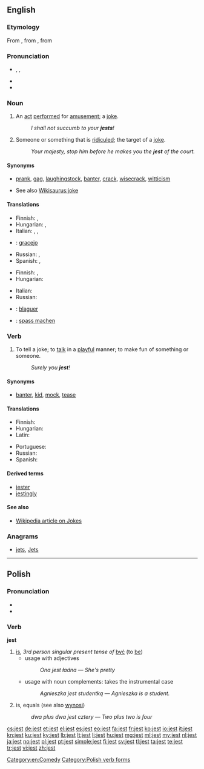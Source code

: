 ==English==

===Etymology===
From {{etyl|enm}} {{term|geste||lang=enm|idle tale}}, from {{etyl|fro}} {{term|geste||lang=fro|acts, exploits}}, from {{etyl|la}} {{term|gesta||lang=la|acts, deeds}}

===Pronunciation===
* {{enPR|jĕst}}, {{IPA|/dʒest/}}, {{X-SAMPA|/dZest/}}
* {{audio|en-us-jest.ogg|Audio (US)}}
* {{rhymes|ɛst}}

===Noun===
{{en-noun}}

# {{archaic}} An [[act]] [[perform]]ed for [[amusement]]; a [[joke]].
#: ''I shall not succumb to your '''jests'''!''
# {{obsolete}} Someone or something that is [[ridicule]]d; the target of a [[joke]].
#: ''Your majesty, stop him before he makes you the '''jest''' of the court.''

====Synonyms====
* {{sense|joke}} [[prank]], [[gag]], [[laughingstock]], [[banter]], [[crack]], [[wisecrack]], [[witticism]]
* See also [[Wikisaurus:joke]]

====Translations====
{{trans-top|joke}}
* Finnish: {{t+|fi|pila}}, {{t+|fi|vitsi}}
* Hungarian: {{t+|hu|tréfa}}, {{t-|hu|tréfálkozás}}
* Italian: {{t+|it|scherzo}}, {{t+|it|barzelletta}}, {{t+|it|battuta|f}}
* {{ttbc|pt}}: [[gracejo]] {{m}}
{{trans-mid}}
* Russian: {{t+|ru|насмешка|f|tr=nasméška}}, {{t+|ru|острота|f|tr=ostróta|alt=остро́та}} {{qualifier|not to confuse with острота́ - bitterness, sharpness, etc.}}
* Spanish: {{t+|es|broma|f}}, {{t+|es|chiste|m}}
{{trans-bottom}}

{{trans-top|target of a joke}}
* Finnish: {{t-|fi|naurunaihe}}, {{t+|fi|vitsi}}
* Hungarian: {{t-|hu|nevetség tárgya}}
{{trans-mid}}
* Italian: {{t-|it|oggetto di scherno}}
* Russian: {{t+|ru|посмешище|n|tr=posméšišče}}
{{trans-bottom}}

{{checktrans-top}}
* {{ttbc|fr}}: [[blaguer]]
* {{ttbc|de}}: [[spass machen]]
{{trans-mid}}

{{trans-bottom}}

===Verb===
{{en-verb}}

# To tell a joke; to [[talk]] in a [[playful]] manner; to make fun of something or someone. <!--transitive and intransitive-->
#: ''Surely you '''jest'''!''

====Synonyms====
* {{sense|to joke}} [[banter]], [[kid]], [[mock]], [[tease]]

====Translations====
{{trans-top|to tell a joke}}
* Finnish: {{t+|fi|vitsailla}}
* Hungarian: {{t+|hu|tréfálkozik}}
* Latin: {{t-|la|iocor}}
{{trans-mid}}
* Portuguese: {{t+|pt|gracejar}}
* Russian: {{t+|ru|шутить|tr=šutítʹ|sc=Cyrl}}
* Spanish: {{t+|es|bromear}}
{{trans-bottom}}

====Derived terms====
* [[jester]]
* [[jestingly]]

====See also====
* [http://en.wikipedia.org/wiki/Jest Wikipedia article on Jokes]

===Anagrams===
* [[jets#English|jets]], [[Jets#English|Jets]]

[[Category:en:Comedy]]

----

==Polish==

===Pronunciation===
* {{IPA|/jɛst/|lang=pl}}
* {{audio|Pl-jest.ogg|Audio}}

===Verb===
'''jest'''

# [[is]], ''3rd person singular present tense of'' [[być]] (to [[be]])
#* usage with adjectives
#*: ''Ona jest ładna'' &mdash; ''She's pretty''
#* usage with noun complements: takes the instrumental case
#*: ''Agnieszka jest studentką'' &mdash; ''Agnieszka is a student.''
# {{mathematics|lang=pl}} is, equals (see also [[wynosi]])
#: ''dwa plus dwa jest cztery'' &mdash; ''Two plus two is four''

[[Category:Polish verb forms]]

[[cs:jest]]
[[de:jest]]
[[et:jest]]
[[el:jest]]
[[es:jest]]
[[eo:jest]]
[[fa:jest]]
[[fr:jest]]
[[ko:jest]]
[[io:jest]]
[[it:jest]]
[[kn:jest]]
[[ku:jest]]
[[ky:jest]]
[[lb:jest]]
[[lt:jest]]
[[li:jest]]
[[hu:jest]]
[[mg:jest]]
[[ml:jest]]
[[my:jest]]
[[nl:jest]]
[[ja:jest]]
[[no:jest]]
[[pl:jest]]
[[pt:jest]]
[[simple:jest]]
[[fi:jest]]
[[sv:jest]]
[[tl:jest]]
[[ta:jest]]
[[te:jest]]
[[tr:jest]]
[[vi:jest]]
[[zh:jest]]